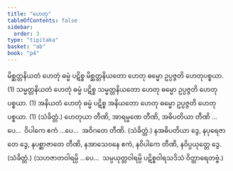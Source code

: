 ```yaml
---
title: "ဟေတု"
tableOfContents: false
sidebar:
  order: 3
type: "tipitaka"
basket: "ab"
book: "p4"
---
```



<DynamicBreadcrumb />

<Division number="180" book="p4" e="ch" v="39" p="530">

<Paragraph number="667" book="p4">
မိစ္ဆတ္တနိယတံ ဟေတုံ ဓမ္မံ ပဋိစ္စ မိစ္ဆတ္တနိယတော ဟေတု ဓမ္မော ဥပ္ပဇ္ဇတိ ဟေတုပစ္စယာ. (1)
</Paragraph>

<Paragraph number="668" book="p4">
သမ္မတ္တနိယတံ ဟေတုံ ဓမ္မံ ပဋိစ္စ သမ္မတ္တနိယတော ဟေတု ဓမ္မော ဥပ္ပဇ္ဇတိ ဟေတုပစ္စယာ. (1)
</Paragraph>

<Paragraph number="669" book="p4">
အနိယတံ ဟေတုံ ဓမ္မံ ပဋိစ္စ အနိယတော ဟေတု ဓမ္မော ဥပ္ပဇ္ဇတိ ဟေတုပစ္စယာ. (1) (သံခိတ္တံ.)
</Paragraph>

</Division>
<Division number="181" book="p4" e="ch" v="39" p="530">

<Paragraph number="670" book="p4">
ဟေတုယာ တီဏိ, အာရမ္မဏေ တီဏိ, အဓိပတိယာ တီဏိ …ပေ…  ဝိပါကေ ဧကံ …ပေ…  အဝိဂတေ တီဏိ. (သံခိတ္တံ.)
</Paragraph>

<Paragraph number="671" book="p4">
နအဓိပတိယာ ဒွေ, နပုရေဇာတေ ဒွေ, နပစ္ဆာဇာတေ တီဏိ, နအာသေဝနေ ဧကံ, နဝိပါကေ တီဏိ, နဝိပ္ပယုတ္တေ ဒွေ. (သံခိတ္တံ.)
</Paragraph>

<Paragraph number="672" book="p4">
(သဟဇာတဝါရမ္ပိ …ပေ…  သမ္ပယုတ္တဝါရမ္ပိ ပဋိစ္စဝါရသဒိသံ ဝိတ္ထာရေတဗ္ဗံ.)
</Paragraph>
</Division>